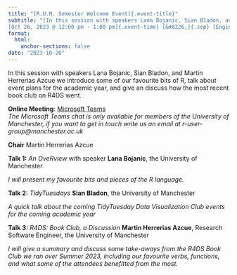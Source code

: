 ```yaml
---
title: "[R.U.M. Semester Welcome Event]{.event-title}"
subtitle: "[In this session with speakers Lana Bojanic, Sian Bladon, and Martin Herrerias Azcue we introduce some of our favourite bits of R, talk about event plans for the academic year, and give an discuss how the most recent book club on R4DS went.]{.event-summary} <br> \
[Oct 26, 2023 @ 12:00 pm - 1:00 pm]{.event-time} [&#8226;]{.sep} [Engineering A Room 3A.012 (University of Manchester) &amp; Online via Microsoft Teams]{.event-location}"
format:
  html:
    anchor-sections: false
date: "2023-10-26"
---
```


<!--
date: "2023-10-26T12:00:00"
date_end: "2023-10-26T13:00:00"
event: R User Group Meeting 
location: Engineering A Room 3A.012 - University of Manchester & Online on Microsoft Teams
publish_date: "2023-10-24T00:00:00"
-->

In this session with speakers Lana Bojanic, Sian Bladon, and Martin Herrerias Azcue we introduce some of our favourite bits of R, talk about event plans for the academic year, and give an discuss how the most recent book club on R4DS went.

**Online Meeting**: [Microsoft Teams](https://teams.microsoft.com/l/meetup-join/19%3a7067cf1044b243a4a548d19ef38dd4ca%40thread.tacv2/1697101724264?context=%7b%22Tid%22%3a%22c152cb07-614e-4abb-818a-f035cfa91a77%22%2c%22Oid%22%3a%22a6268e3e-ebaf-4ac7-8498-8dbd4e1c426a%22%7d)  
*The Microsoft Teams chat is only available for members of the University of Manchester, if you want to get in touch write us an email at r-user-group@manchester.ac.uk*

**Chair** Martin Herrerias Azcue

**Talk 1:** *An OveRview* with speaker **Lana Bojanic**, the University of Manchester

*I will present my favourite bits and pieces of the R language.*

**Talk 2:** *TidyTuesdays* **Sian Bladon**, the University of Manchester

*A quick talk about the coming TidyTuesday Data Visualization Club events for the coming academic year*

**Talk 3:** *R4DS: Book Club, a Discussion* **Martin Herrerias Azcue**, Research Software Engineer, the University of Manchester

*I will give a summary and discuss some take-aways from the R4DS Book Club we ran over Summer 2023, including our favourite verbs, functions, and what some of the attendees benefitted from the most.*
